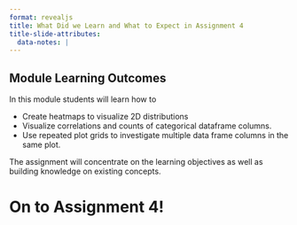 ```yaml
---
format: revealjs
title: What Did we Learn and What to Expect in Assignment 4
title-slide-attributes:
  data-notes: |
---
```


## Module Learning Outcomes

In this module students will learn how to

- Create heatmaps to visualize 2D distributions
- Visualize correlations and counts of categorical dataframe columns.
- Use repeated plot grids to investigate multiple data frame columns in the same plot.

::: {.notes}
The assignment will concentrate on the learning objectives as well as building knowledge on existing concepts.
:::

# On to Assignment 4!

